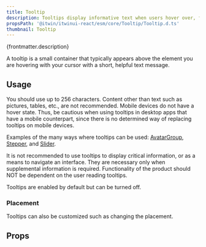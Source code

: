 ```yaml
---
title: Tooltip
description: Tooltips display informative text when users hover over, focus on, or tap an element.
propsPath: '@itwin/itwinui-react/esm/core/Tooltip/Tooltip.d.ts'
thumbnail: Tooltip
---
```


<p>{frontmatter.description}</p>

<LiveExample src='Tooltip.main.tsx' truncate={false}>
  <AllExamples.TooltipMainExample client:load />
</LiveExample>

A tooltip is a small container that typically appears above the element you are hovering with your cursor with a short, helpful text message.

## Usage

You should use up to 256 characters. Content other than text such as pictures, tables, etc., are not recommended. Mobile devices do not have a hover state. Thus, be cautious when using tooltips in desktop apps that have a mobile counterpart, since there is no determined way of replacing tooltips on mobile devices.

Examples of the many ways where tooltips can be used: [AvatarGroup](avatar#overflow), [Stepper](stepper#tooltip), and [Slider](slider#tooltips).

It is not recommended to use tooltips to display critical information, or as a means to navigate an interface. They are necessary only when supplemental information is required. Functionality of the product should NOT be dependent on the user reading tooltips.

Tooltips are enabled by default but can be turned off.

### Placement

Tooltips can also be customized such as changing the placement.

<LiveExample src='Tooltip.placement.tsx'>
  <AllExamples.TooltipPlacementExample client:load />
</LiveExample>

## Props

<PropsTable path={frontmatter.propsPath} />
